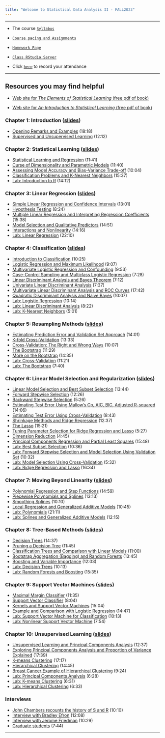 ```yaml
---
title: "Welcome to Statistical Data Analysis II - FALL2023"
---
```



***

* The course [`Syllabus`](./Syllabus/STT3851Fall2023Syllabus.html)

* [`Course pacing and Assignments`](./Assignments/AssignmentsSTT3851Spring2023.html) 

* [`Homework Page`](./Homework/HomewrokPage.html)

* [`Class RStudio Server`](https://mathr.appstate.edu) 

* Click [`here`](https://forms.gle/u2f5gqa7wTHLjieYA) to record your attendance

 <!--* [Flow Control](./Rmarkdown/FlowControl.html)-->

<!--* [The Bootstrap](./Rmarkdown/TheBootstrap.html)-->

***


<!--
* Click [`here`](https://appstate.zoom.us/j/91800839744?pwd=dTE0QURXK2FWeTNmNG45MzNHUFJrUT09) for attending class via Zoom due to Covid-19 concerns --- (Must inform me before using this option)

***-->

## Resources you may find helpful

* [Web site for _The Elements of Statistical Learning_ (free pdf of book)](http://statweb.stanford.edu/~tibs/ElemStatLearn/)

* [Web site for _An Introduction to Statistical Learning_ (free pdf of book)](http://www-bcf.usc.edu/~gareth/ISL/)


### Chapter 1: Introduction ([slides](https://lagunita.stanford.edu/c4x/HumanitiesScience/StatLearning/asset/introduction.pdf))

* [Opening Remarks and Examples](https://www.youtube.com/watch?v=2wLfFB_6SKI) (18:18)
* [Supervised and Unsupervised Learning](https://www.youtube.com/watch?v=LvaTokhYnDw) (12:12)

### Chapter 2: Statistical Learning ([slides](https://class.stanford.edu/c4x/HumanitiesScience/StatLearning/asset/statistical_learning.pdf))

* [Statistical Learning and Regression](https://www.youtube.com/watch?v=WjyuiK5taS8) (11:41)
* [Curse of Dimensionality and Parametric Models](https://www.youtube.com/watch?v=UvxHOkYQl8g) (11:40)
* [Assessing Model Accuracy and Bias-Variance Trade-off](https://www.youtube.com/watch?v=VusKAosxxyk) (10:04)
* [Classification Problems and K-Nearest Neighbors](https://www.youtube.com/watch?v=vVj2itVNku4) (15:37)
* [Lab: Introduction to R](https://www.youtube.com/watch?v=jwBgGS_4RQA) (14:12)

### Chapter 3: Linear Regression ([slides](https://class.stanford.edu/c4x/HumanitiesScience/StatLearning/asset/linear_regression.pdf))

* [Simple Linear Regression and Confidence Intervals](https://www.youtube.com/watch?v=PsE9UqoWtS4) (13:01)
* [Hypothesis Testing ](https://www.youtube.com/watch?v=J6AdoiNUyWI) (8:24)
* [Multiple Linear Regression and Interpreting Regression Coefficients ](https://www.youtube.com/watch?v=1hbCJyM9ccs) (15:38)
* [Model Selection and Qualitative Predictors](https://www.youtube.com/watch?v=3T6RXmIHbJ4) (14:51)
* [Interactions and Nonlinearity](https://www.youtube.com/watch?v=IFzVxLv0TKQ) (14:16)
* [Lab: Linear Regression](https://www.youtube.com/watch?v=5ONFqIk3RFg) (22:10)

### Chapter 4: Classification ([slides](https://class.stanford.edu/c4x/HumanitiesScience/StatLearning/asset/classification.pdf))

* [Introduction to Classification](https://www.youtube.com/watch?v=sqq21-VIa1c) (10:25)
* [Logistic Regression and Maximum Likelihood](https://www.youtube.com/watch?v=31Q5FGRnxt4) (9:07)
* [Multivariate Logistic Regression and Confounding](Multivariate Logistic Regression and Confounding) (9:53)
* [Case-Control Sampling and Multiclass Logistic Regression](Case-Control Sampling and Multiclass Logistic Regression) (7:28)
* [Linear Discriminant Analysis and Bayes Theorem](https://www.youtube.com/watch?v=RfrGiG1Hm3M) (7:12)
* [Univariate Linear Discriminant Analysis](https://www.youtube.com/watch?v=QG0pVJXT6EU) (7:37)
* [Multivariate Linear Discriminant Analysis and ROC Curves](https://www.youtube.com/watch?v=X4VDZDp2vqw) (17:42)
* [Quadratic Discriminant Analysis and Naive Bayes](https://www.youtube.com/watch?v=6FiNGTYAOAA) (10:07)
* [Lab: Logistic Regression](https://www.youtube.com/watch?v=TxvEVc8YNlU) (10:14)
* [Lab: Linear Discriminant Analysis](https://www.youtube.com/watch?v=2cl7JiPzkBY) (8:22)
* [Lab: K-Nearest Neighbors](https://www.youtube.com/watch?v=9TVVF7CS3F4) (5:01)

### Chapter 5: Resampling Methods ([slides](https://class.stanford.edu/c4x/HumanitiesScience/StatLearning/asset/cv_boot.pdf))

* [Estimating Prediction Error and Validation Set Approach](https://www.youtube.com/watch?v=_2ij6eaaSl0) (14:01)
* [K-fold Cross-Validation](https://www.youtube.com/watch?v=nZAM5OXrktY) (13:33)
* [Cross-Validation: The Right and Wrong Ways](https://www.youtube.com/watch?v=S06JpVoNaA0) (10:07)
* [The Bootstrap](https://www.youtube.com/watch?v=p4BYWX7PTBM) (11:29)
* [More on the Bootstrap](https://www.youtube.com/watch?v=BzHz0J9a6k0) (14:35)
* [Lab: Cross-Validation](https://www.youtube.com/watch?v=6dSXlqHAoMk) (11:21)
* [Lab: The Bootstrap](https://www.youtube.com/watch?v=YVSmsWoBKnA) (7:40)

### Chapter 6: Linear Model Selection and Regularization ([slides](https://class.stanford.edu/c4x/HumanitiesScience/StatLearning/asset/model_selection.pdf))

* [Linear Model Selection and Best Subset Selection](https://www.youtube.com/watch?v=91si52nk3LA) (13:44)
* [Forward Stepwise Selection](https://www.youtube.com/watch?v=nLpJd_iKmrE) (12:26)
* [Backward Stepwise Selection ](https://www.youtube.com/watch?v=NJhMSpI2Uj8) (5:26)
* [Estimating Test Error Using Mallow’s Cp, AIC, BIC, Adjusted R-squared](https://www.youtube.com/watch?v=LkifE44myLc) (14:06)
* [Estimating Test Error Using Cross-Validation](https://www.youtube.com/watch?v=3p9JNaJCOb4) (8:43)
* [Shrinkage Methods and Ridge Regression](https://www.youtube.com/watch?v=cSKzqb0EKS0) (12:37)
* [The Lasso](https://www.youtube.com/watch?v=A5I1G1MfUmA) (15:21)
* [Tuning Parameter Selection for Ridge Regression and Lasso](https://www.youtube.com/watch?v=xMKVUstjXBE) (5:27)
* [Dimension Reduction](https://www.youtube.com/watch?v=QlyROnAjnEk) (4:45)
* [Principal Components Regression and Partial Least Squares ](https://www.youtube.com/watch?v=eYxwWGJcOfw) (15:48)
* [Lab: Best Subset Selection](https://www.youtube.com/watch?v=3kwdDGnV8MM) (10:36)
* [Lab: Forward Stepwise Selection and Model Selection Using Validation Set](https://www.youtube.com/watch?v=mv-vdysZIb4) (10:32)
* [Lab: Model Selection Using Cross-Validation](https://www.youtube.com/watch?v=F8MMHCCoALU) (5:32)
* [Lab: Ridge Regression and Lasso ](https://www.youtube.com/watch?v=1REe3qSotx8) (16:34)

### Chapter 7: Moving Beyond Linearity ([slides](https://class.stanford.edu/c4x/HumanitiesScience/StatLearning/asset/nonlinear.pdf))

* [Polynomial Regression and Step Functions ](https://www.youtube.com/watch?v=gtXQXA7qF3c) (14:59)
* [Piecewise Polynomials and Splines](https://www.youtube.com/watch?v=7ZIqzTNB8lk) (13:13)
* [Smoothing Splines](https://www.youtube.com/watch?v=mxXHJa1DsWQ) (10:10)
* [Local Regression and Generalized Additive Models](https://www.youtube.com/watch?v=N2hBXqPiegQ) (10:45)
* [Lab: Polynomials](https://www.youtube.com/watch?v=uQBnDGu6TYU) (21:11)
* [Lab: Splines and Generalized Additive Models](https://www.youtube.com/watch?v=DCn83aXXuHc) (12:15)

### Chapter 8:  Tree-Based Methods ([slides](https://class.stanford.edu/c4x/HumanitiesScience/StatLearning/asset/trees.pdf))

* [Decision Trees](https://www.youtube.com/watch?v=6ENTbK3yQUQ) (14:37)
* [Pruning a Decision Tree](https://www.youtube.com/watch?v=GfPR7Xhdokc) (11:45)
* [Classification Trees and Comparison with Linear Models](https://www.youtube.com/watch?v=hPEJoITBbQ4) (11:00)
* [Bootstrap Aggregation (Bagging) and Random Forests](https://www.youtube.com/watch?v=lq_xzBRIWm4) (13:45)
* [Boosting and Variable Importance](https://www.youtube.com/watch?v=U3MdBNysk9w) (12:03)
* [Lab: Decision Trees](https://www.youtube.com/watch?v=0wZUXtvAtDc) (10:13)
* [Lab: Random Forests and Boosting ](https://www.youtube.com/watch?v=IY7oWGXb77o) (15:35)

### Chapter 9: Support Vector Machines ([slides](https://class.stanford.edu/c4x/HumanitiesScience/StatLearning/asset/svm.pdf))

* [Maximal Margin Classifier](https://www.youtube.com/watch?v=QpbynqiTCsY) (11:35)
* [Support Vector Classifier](https://www.youtube.com/watch?v=xKsTsGE7KpI) (8:04)
* [Kernels and Support Vector Machines](https://www.youtube.com/watch?v=dm32QvCW7wE) (15:04)
* [Example and Comparison with Logistic Regression](https://www.youtube.com/watch?v=mI18GD4_ysE) (14:47)
* [Lab: Support Vector Machine for Classification](https://www.youtube.com/watch?v=qhyyufR0930) (10:13)
* [Lab: Nonlinear Support Vector Machine](https://www.youtube.com/watch?v=L3n2VF7yKkk) (7:54)

### Chapter 10: Unsupervised Learning ([slides](https://class.stanford.edu/c4x/HumanitiesScience/StatLearning/asset/unsupervised.pdf))

* [Unsupervised Learning and Principal Components Analysis ](https://www.youtube.com/watch?v=ipyxSYXgzjQ) (12:37)
* [Exploring Principal Components Analysis and Proportion of Variance Explained](https://www.youtube.com/watch?v=dbuSGWCgdzw) (17:39)
* [K-means Clustering](https://www.youtube.com/watch?v=aIybuNt9ps4) (17:17)
* [Hierarchical Clustering](Hierarchical Clustering ) (14:45)
* [Breast Cancer Example of Hierarchical Clustering](https://www.youtube.com/watch?v=yUJcTpWNY_o) (9:24)
* [Lab: Principal Components Analysis](https://www.youtube.com/watch?v=lFHISDj_4EQ) (6:28)
* [Lab: K-means Clustering](https://www.youtube.com/watch?v=YDubYJsZ9iM) (6:31)
* [Lab: Hierarchical Clustering](https://www.youtube.com/watch?v=4u3zvtfqb7w) (6:33)

### Interviews

* [John Chambers recounts the history of S and R](http://blog.revolutionanalytics.com/2014/01/john-chambers-recounts-the-history-of-s-and-r.html) (10:10)
* [Interview with Bradley Efron](https://www.youtube.com/watch?v=6l9V1sINzhE) (12:08)
* [Interview with Jerome Friedman](https://www.youtube.com/watch?v=79tR7BvYE6w) (10:29)
* [Graduate students](https://www.youtube.com/watch?v=MEMGOlJxxz0) (7:44)

* * *
